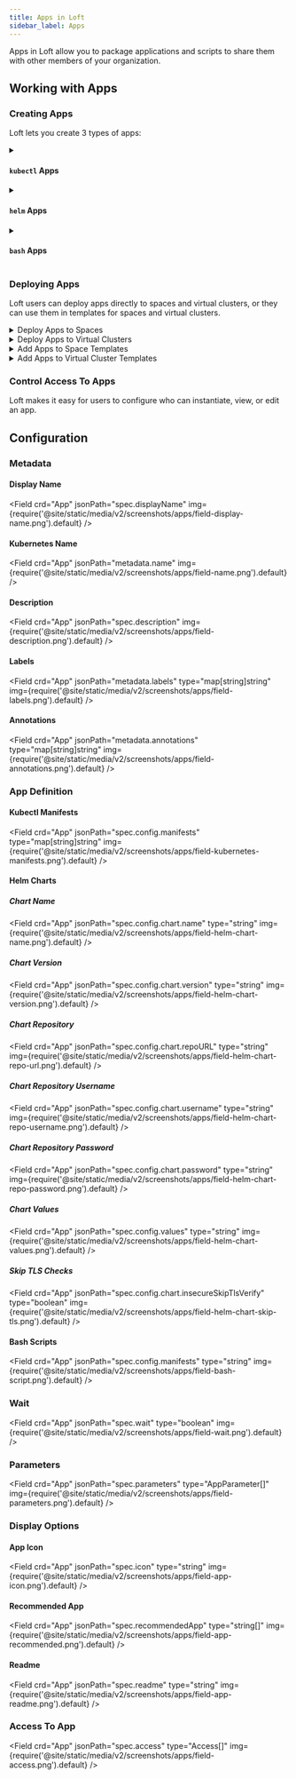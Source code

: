 ```yaml
---
title: Apps in Loft
sidebar_label: Apps
---
```





Apps in Loft allow you to package applications and scripts to share them with other members of your organization.


## Working with Apps

### Creating Apps
Loft lets you create 3 types of apps:

<details>
  <summary>

#### `kubectl` Apps

  </summary>
  <PartialAppKubectlAppCreateUI/>
</details>

<details>
  <summary>

#### `helm` Apps

  </summary>
  <PartialAppHelmAppCreateUI/>
</details>

<details>
  <summary>

#### `bash` Apps

  </summary>
  <PartialAppBashAppCreateUI/>
</details>


### Deploying Apps
Loft users can deploy apps directly to spaces and virtual clusters, or they can use them in templates for spaces and virtual clusters.

<details>
  <summary>Deploy Apps to Spaces</summary>
  <PartialAppDeploySpaceUI/>
</details>

<details>
  <summary>Deploy Apps to Virtual Clusters</summary>
  <PartialAppDeployVirtualClusterUI/>
</details>

<details>
  <summary>Add Apps to Space Templates</summary>
  <PartialSpaceTemplateCreateUI/>
</details>

<details>
  <summary>Add Apps to Virtual Cluster Templates</summary>
  <PartialVirtualClusterTemplateCreateUI/>
</details>


### Control Access To Apps
Loft makes it easy for users to configure who can instantiate, view, or edit an app.

<PartialAppAccessUI/>


## Configuration

### Metadata

#### Display Name
<Field crd="App" jsonPath="spec.displayName" img={require('@site/static/media/v2/screenshots/apps/field-display-name.png').default} />

#### Kubernetes Name
<Field crd="App" jsonPath="metadata.name" img={require('@site/static/media/v2/screenshots/apps/field-name.png').default} />

#### Description
<Field crd="App" jsonPath="spec.description" img={require('@site/static/media/v2/screenshots/apps/field-description.png').default} />

#### Labels
<Field crd="App" jsonPath="metadata.labels" type="map[string]string" img={require('@site/static/media/v2/screenshots/apps/field-labels.png').default} />

#### Annotations
<Field crd="App" jsonPath="metadata.annotations" type="map[string]string" img={require('@site/static/media/v2/screenshots/apps/field-annotations.png').default} />


### App Definition

#### Kubectl Manifests
<Field crd="App" jsonPath="spec.config.manifests" type="map[string]string" img={require('@site/static/media/v2/screenshots/apps/field-kubernetes-manifests.png').default} />


#### Helm Charts

##### Chart Name
<Field crd="App" jsonPath="spec.config.chart.name" type="string" img={require('@site/static/media/v2/screenshots/apps/field-helm-chart-name.png').default} />

##### Chart Version
<Field crd="App" jsonPath="spec.config.chart.version" type="string" img={require('@site/static/media/v2/screenshots/apps/field-helm-chart-version.png').default} />

##### Chart Repository
<Field crd="App" jsonPath="spec.config.chart.repoURL" type="string" img={require('@site/static/media/v2/screenshots/apps/field-helm-chart-repo-url.png').default} />

##### Chart Repository Username
<Field crd="App" jsonPath="spec.config.chart.username" type="string" img={require('@site/static/media/v2/screenshots/apps/field-helm-chart-repo-username.png').default} />

##### Chart Repository Password
<Field crd="App" jsonPath="spec.config.chart.password" type="string" img={require('@site/static/media/v2/screenshots/apps/field-helm-chart-repo-password.png').default} />

##### Chart Values
<Field crd="App" jsonPath="spec.config.values" type="string" img={require('@site/static/media/v2/screenshots/apps/field-helm-chart-values.png').default} />

##### Skip TLS Checks
<Field crd="App" jsonPath="spec.config.chart.insecureSkipTlsVerify" type="boolean" img={require('@site/static/media/v2/screenshots/apps/field-helm-chart-skip-tls.png').default} />


#### Bash Scripts
<Field crd="App" jsonPath="spec.config.manifests" type="string" img={require('@site/static/media/v2/screenshots/apps/field-bash-script.png').default} />


### Wait
<Field crd="App" jsonPath="spec.wait" type="boolean" img={require('@site/static/media/v2/screenshots/apps/field-wait.png').default} />


### Parameters
<Field crd="App" jsonPath="spec.parameters" type="AppParameter[]" img={require('@site/static/media/v2/screenshots/apps/field-parameters.png').default} />


### Display Options

#### App Icon
<Field crd="App" jsonPath="spec.icon" type="string" img={require('@site/static/media/v2/screenshots/apps/field-app-icon.png').default} />

#### Recommended App
<Field crd="App" jsonPath="spec.recommendedApp" type="string[]" img={require('@site/static/media/v2/screenshots/apps/field-app-recommended.png').default} />

#### Readme
<Field crd="App" jsonPath="spec.readme" type="string" img={require('@site/static/media/v2/screenshots/apps/field-app-readme.png').default} />


### Access To App
<Field crd="App" jsonPath="spec.access" type="Access[]" img={require('@site/static/media/v2/screenshots/apps/field-access.png').default} />


